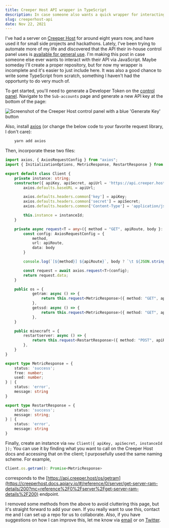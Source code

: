 ```yaml
---
title: Creeper Host API wrapper in TypeScript
description: In case someone also wants a quick wrapper for interacting with the Creeper Host REST API
slug: creeperhost-api
date: Nov 22, 2021
---
```


I've had a server on [Creeper Host](https://creeper.host) for around eight years now, and have used it for small side projects and hackathons. Lately, I've been trying to  automate more of my life and discovered that the API their in-house control panel uses is [available for general use](https://creeperhost.docs.apiary.io/). I'm making this post in case someone else ever wants to interact with their API via JavaScript. Maybe someday I'll create a proper repository, but for now my wrapper is incomplete and it's easier to just include here. It was also a good chance to write some TypeScript from scratch, something I haven't had the opportunty to do very much of.

To get started, you'll need to generate a Developer Token on the [control panel](https://creeperpanel.com). Navigate to the `Sub-accounts` page and generate a new API key at the bottom of the page:

![Screenshot of the Creeper Host control panel with a blue 'Generate Key' button](/blog/creeperhost/apiKey.png)

Also, install [axios](https://axios-http.com/) (or change the below code to your favorite request library, I don't care):
```bash
    yarn add axios
```
Then, incorporate these two files:

```typescript
import axios, { AxiosRequestConfig } from "axios";
import { InitializationOptions, MetricResponse, RestartResponse } from "./types";

export default class Client {
    private instance: string;
    constructor({ apiKey, apiSecret, apiUrl = 'https://api.creeper.host', instanceId}: InitializationOptions) {
        axios.defaults.baseURL = apiUrl;

        axios.defaults.headers.common['key'] = apiKey;
        axios.defaults.headers.common['secret'] = apiSecret;
        axios.defaults.headers.common['Content-Type'] = 'application/json';

        this.instance = instanceId;
    }

    private async request<T = any>({ method = "GET", apiRoute, body }: { method: "GET" | "POST", apiRoute: string, body?: any}) {
        const config: AxiosRequestConfig = {
            method,
            url: apiRoute,
            data: body
        }

        console.log(`[${method}] ${apiRoute}`, body ? `\t ${JSON.stringify(body)}` : '');

        const request = await axios.request<T>(config);
        return request.data;
    }

    public os = {
            getram: async () => {
                return this.request<MetricResponse>({ method: "GET", apiRoute: "os/getram" });
            },
            getssd: async () => {
                return this.request<MetricResponse>({ method: "GET", apiRoute: "os/getssd" });
            },
    }

    public minecraft = {
        restartserver: async () => {
            return this.request<RestartResponse>({ method: "POST", apiRoute: "minecraft/restartserver", body: { instance: this.instance} });
        },
    }
}
```

```typescript
export type MetricResponse = {
    status: 'success';
    free: number;
    used: number;
} | {
    status: 'error',
    message: string
}

export type RestartResponse = {
    status: 'success';
    message: string;
} | {
    status: 'error',
    message: string
}
```

Finally, create an instance via `new Client({ apiKey, apiSecret, instanceId });`
You can use it by finding what you want to call on the Creeper Host docs and accessing that on the client; I purposefully used the same naming scheme. For example,
```typescript
Client.os.getram(): Promise<MetricResponse>
```
corresponds to the [https://api.creeper.host/os/getram](https://creeperhost.docs.apiary.io/#/reference/0/server/get-server-ram-details/200?mc=reference%2F0%2Fserver%2Fget-server-ram-details%2F200) endpoint.

I removed some methods from the above to avoid cluttering this page, but it's straight forward to add your own. If you really want to use this, contact me and I can set up a repo for us to collaborate. Also, if you have suggestions on how I can improve this, let me know via [email](mailto:maxwell.leiter@gmail.com) or on [Twitter](https://twitter.com/Max_Leiter).